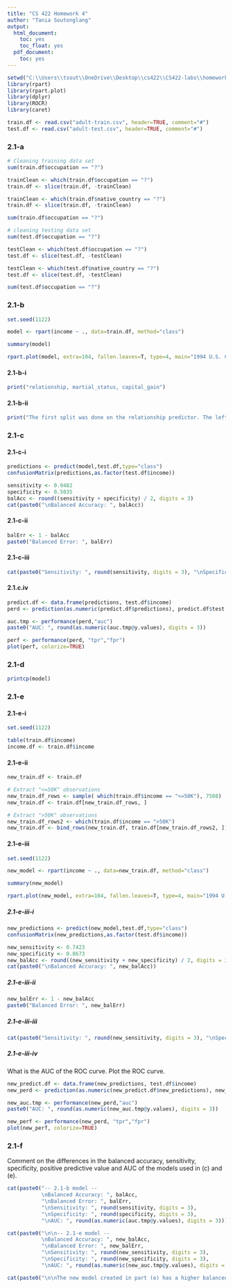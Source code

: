 ```yaml
---
title: "CS 422 Homework 4"
author: "Tania Soutonglang"
output:
  html_document:
    toc: yes
    toc_float: yes
  pdf_document:
    toc: yes
---
```

```r
setwd("C:\\Users\\tsout\\OneDrive\\Desktop\\cs422\\CS422-labs\\homework4")
library(rpart)
library(rpart.plot)
library(dplyr)
library(ROCR)
library(caret)

train.df <- read.csv("adult-train.csv", header=TRUE, comment="#")
test.df <- read.csv("adult-test.csv", header=TRUE, comment="#")
```

### 2.1-a
```r
# Cleaning training data set
sum(train.df$occupation == "?")

trainClean <- which(train.df$occupation == "?")
train.df <- slice(train.df, -trainClean)

trainClean <- which(train.df$native_country == "?")
train.df <- slice(train.df, -trainClean)

sum(train.df$occupation == "?")

# cleaning testing data set
sum(test.df$occupation == "?")

testClean <- which(test.df$occupation == "?")
test.df <- slice(test.df, -testClean)

testClean <- which(test.df$native_country == "?")
test.df <- slice(test.df, -testClean)

sum(test.df$occupation == "?")
```
### 2.1-b
```r
set.seed(1122)

model <- rpart(income ~ ., data=train.df, method="class")

summary(model)

rpart.plot(model, extra=104, fallen.leaves=T, type=4, main="1994 U.S. Census")
```
#### 2.1-b-i
```r
print("relationship, martial_status, capital_gain")
```
#### 2.1-b-ii
```r
print("The first split was done on the relationship predictor. The left side has 16,292 observations and the right side has 13,869 observations.")
```
### 2.1-c
#### 2.1-c-i
```r
predictions <- predict(model,test.df,type="class")
confusionMatrix(predictions,as.factor(test.df$income))
```

```r
sensitivity <- 0.9482
specificity <- 0.5035
balAcc <- round((sensitivity + specificity) / 2, digits = 3)
cat(paste0("\nBalanced Accuracy: ", balAcc))
```
#### 2.1-c-ii
```r
balErr <- 1 - balAcc
paste0("Balanced Error: ", balErr)
```
#### 2.1-c-iii
```r
cat(paste0("Sensitivity: ", round(sensitivity, digits = 3), "\nSpecificity: ", round(specificity, digits = 3)))
```
#### 2.1.c.iv
```r
predict.df <- data.frame(predictions, test.df$income)
perd <- prediction(as.numeric(predict.df$predictions), predict.df$test.df.income)

auc.tmp <- performance(perd,"auc")
paste0("AUC: ", round(as.numeric(auc.tmp@y.values), digits = 3))

perf <- performance(perd, "tpr","fpr")
plot(perf, colorize=TRUE)
```
### 2.1-d
```r
printcp(model)
```
### 2.1-e
#### 2.1-e-i
```r
set.seed(1122)

table(train.df$income)
income.df <- train.df$income
```
#### 2.1-e-ii
```r
new_train.df <- train.df

# Extract "<=50K" observations
new_train.df_rows <- sample( which(train.df$income == "<=50K"), 7508)
new_train.df <- train.df[new_train.df_rows, ]

# Extract ">50K" observations
new_train.df_rows2 <- which(train.df$income == ">50K")
new_train.df <- bind_rows(new_train.df, train.df[new_train.df_rows2, ])
```
#### 2.1-e-iii
```r
set.seed(1122)

new_model <- rpart(income ~ ., data=new_train.df, method="class")

summary(new_model)

rpart.plot(new_model, extra=104, fallen.leaves=T, type=4, main="1994 U.S. Census")
```
##### 2.1-e-iii-i
```r
new_predictions <- predict(new_model,test.df,type="class")
confusionMatrix(new_predictions,as.factor(test.df$income))
```

```r
new_sensitivity <- 0.7423
new_specificity <- 0.8673
new_balAcc <- round((new_sensitivity + new_specificity) / 2, digits = 3)
cat(paste0("\nBalanced Accuracy: ", new_balAcc))
```
##### 2.1-e-iii-ii
```r
new_balErr <- 1 - new_balAcc
paste0("Balanced Error: ", new_balErr)
```
##### 2.1-e-iii-iii
```r
cat(paste0("Sensitivity: ", round(new_sensitivity, digits = 3), "\nSpecificity: ", round(new_specificity, digits = 3)))
```
##### 2.1-e-iii-iv
What is the AUC of the ROC curve. Plot the ROC curve.
```r
new_predict.df <- data.frame(new_predictions, test.df$income)
new_perd <- prediction(as.numeric(new_predict.df$new_predictions), new_predict.df$test.df.income)

new_auc.tmp <- performance(new_perd,"auc")
paste0("AUC: ", round(as.numeric(new_auc.tmp@y.values), digits = 3))

new_perf <- performance(new_perd, "tpr","fpr")
plot(new_perf, colorize=TRUE)
```

### 2.1-f
Comment on the differences in the balanced accuracy, sensitivity, specificity, positive predictive value and AUC of the models used in (c) and (e).
```r
cat(paste0("-- 2.1-b model --
           \nBalanced Accuracy: ", balAcc, 
           "\nBalanced Error: ", balErr,
           "\nSensitivity: ", round(sensitivity, digits = 3), 
           "\nSpecificity: ", round(specificity, digits = 3), 
           "\nAUC: ", round(as.numeric(auc.tmp@y.values), digits = 3)))

cat(paste0("\n\n-- 2.1-e model --
           \nBalanced Accuracy: ", new_balAcc, 
           "\nBalanced Error: ", new_balErr,
           "\nSensitivity: ", round(new_sensitivity, digits = 3), 
           "\nSpecificity: ", round(new_specificity, digits = 3), 
           "\nAUC: ", round(as.numeric(new_auc.tmp@y.values), digits = 3)))

cat(paste0("\n\nThe new model created in part (e) has a higher balanced accuracy and therefore a lower balanced error rate compared to the model in part (b). The model in (b) had a higher sensitivity than (e), but (e) had a higher specificity than (b). The model in (e) has a higher AUC than the model in (b), so (e) has a higher change of getting more positive samples."))
```